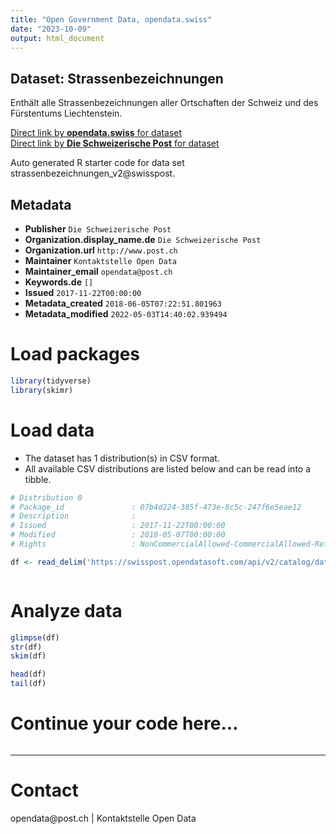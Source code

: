 ```yaml
---
title: "Open Government Data, opendata.swiss"
date: "2023-10-09"
output: html_document
---
```


## Dataset: Strassenbezeichnungen

Enthält alle Strassenbezeichnungen aller Ortschaften der Schweiz und  des Fürstentums Liechtenstein.

[Direct link by **opendata.swiss** for dataset](https://opendata.swiss/de/dataset/strassenbezeichnungen)<br>
[Direct link by **Die Schweizerische Post** for dataset](https://swisspost.opendatasoft.com/explore/dataset/strassenbezeichnungen_v2)

Auto generated R starter code for data set strassenbezeichnungen_v2@swisspost.

## Metadata

- **Publisher** `Die Schweizerische Post`
- **Organization.display_name.de** `Die Schweizerische Post`
- **Organization.url** `http://www.post.ch`
- **Maintainer** `Kontaktstelle Open Data`
- **Maintainer_email** `opendata@post.ch`
- **Keywords.de** `[]`
- **Issued** `2017-11-22T00:00:00`
- **Metadata_created** `2018-06-05T07:22:51.801963`
- **Metadata_modified** `2022-05-03T14:40:02.939494`


# Load packages

```r

library(tidyverse)
library(skimr)

```

# Load data

-   The dataset has 1 distribution(s) in CSV format.
-   All available CSV distributions are listed below and can be read into a tibble.

```r

# Distribution 0
# Package_id               : 07b4d224-385f-473e-8c5c-247f6e5eae12
# Description              : 
# Issued                   : 2017-11-22T00:00:00
# Modified                 : 2018-05-07T00:00:00
# Rights                   : NonCommercialAllowed-CommercialAllowed-ReferenceRequired

df <- read_delim('https://swisspost.opendatasoft.com/api/v2/catalog/datasets/strassenbezeichnungen_v2/exports/csv')



```

# Analyze data

```r

glimpse(df)
str(df)
skim(df)

head(df)
tail(df)

```

# Continue your code here...

```r

```

------------------------------------------------------------------------

# Contact

opendata@post.ch | Kontaktstelle Open Data
